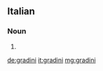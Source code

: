 ==Italian==

===Noun===
{{head|it}} {{m}}

# {{plural of|gradino|lang=it}}

[[de:gradini]]
[[it:gradini]]
[[mg:gradini]]